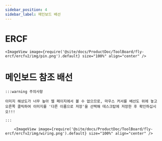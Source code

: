 ```yaml
---
sidebar_position: 4
sidebar_label: 메인보드 배선
---
```





# ERCF

    <ImageView image={require('@site/docs/ProductDoc/ToolBoard/fly-ercf/ercfv2/img/pin.png').default} size="100%" align="center" />


# 메인보드 참조 배선

    :::warning 주의사항

    이미지 해상도가 너무 높아 웹 페이지에서 볼 수 없으므로, 마우스 커서를 배선도 위에 놓고 오른쪽 클릭하여 이미지를 '다른 이름으로 저장'을 선택해 데스크탑에 저장한 후 확인하십시오!!!

    :::

        <ImageView image={require('@site/docs/ProductDoc/ToolBoard/fly-ercf/ercfv2/img/wiring.png').default} size="100%" align="center" />